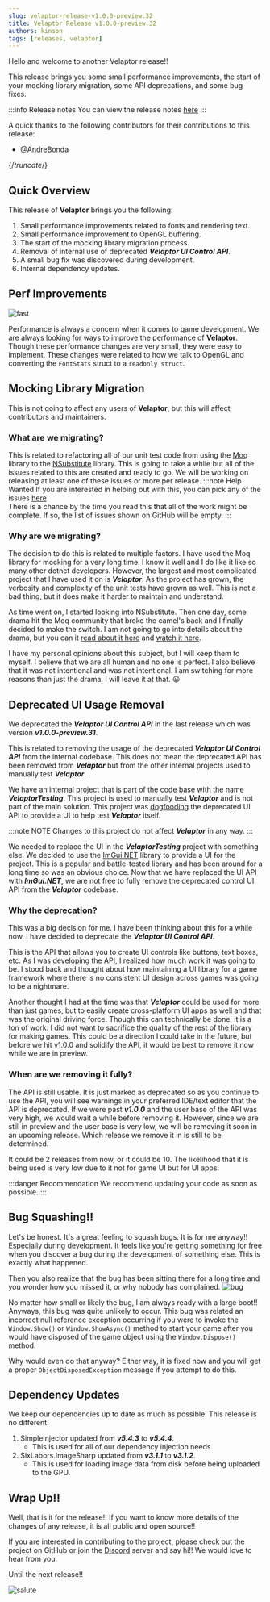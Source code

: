 ```yaml
---
slug: velaptor-release-v1.0.0-preview.32
title: Velaptor Release v1.0.0-preview.32
authors: kinson
tags: [releases, velaptor]
---
```


Hello and welcome to another Velaptor release!!

This release brings you some small performance improvements,
the start of your mocking library migration, some API deprecations, and some bug fixes.

:::info Release notes
You can view the release notes [here](https://github.com/KinsonDigital/Velaptor/releases/tag/v1.0.0-preview.32)
:::

A quick thanks to the following contributors for their contributions to this release:
- [@AndreBonda](https://github.com/AndreBonda)

{/*truncate*/}


## <span class="color-section">Quick Overview</span>

This release of **Velaptor** brings you the following:

1. Small performance improvements related to fonts and rendering text.
2. Small performance improvement to OpenGL buffering.
3. The start of the mocking library migration process.
4. Removal of internal use of deprecated _**Velaptor UI Control API**_.
5. A small bug fix was discovered during development.
6. Internal dependency updates.


## <span class="color-section">Perf Improvements</span>

![fast](https://media.giphy.com/media/fBEMsUeGHdpsClFsxM/giphy.gif)

Performance is always a concern when it comes to game development. We are always looking for ways to improve the performance of **Velaptor**.
Though these performance changes are very small, they were easy to implement. These changes were related to how we talk to OpenGL and
converting the `FontStats` struct to a `readonly struct`.


## <span class="color-section">Mocking Library Migration</span>

This is not going to affect any users of **Velaptor**, but this will affect contributors and maintainers.

### <span class="color-sub-section">What are we migrating?</span>

This is related to refactoring all of our unit test code from using the [Moq](https://github.com/devlooped/moq)
library to the [NSubstitute](https://nsubstitute.github.io/) library. This is going to take a while but all of
the issues related to this are created and ready to go. We will be working on releasing at least one of these issues or more per release.
:::note Help Wanted
If you are interested in helping out with this, you can pick any of the issues [here](https://github.com/KinsonDigital/Velaptor/issues?q=is%3Aissue+in%3Atitle+%22%F0%9F%9A%A7Refactor+moq+code+to+nsubstitute%22+-assignee%3ACalvinWilkinson+)  
There is a chance by the time you read this that all of the work might be complete. If so, the list of issues shown on GitHub will be empty.
:::


### <span class="color-sub-section">Why are we migrating?</span>

The decision to do this is related to multiple factors. I have used the Moq library for mocking for a very long time.
I know it well and I do like it like so many other dotnet developers. However, the largest and most complicated project
that I have used it on is _**Velaptor**_. As the project has grown, the verbosity and complexity of the unit tests have
grown as well. This is not a bad thing, but it does make it harder to maintain and understand.

As time went on, I started looking into NSubstitute. Then one day, some drama hit the Moq community that broke the camel's
back and I finally decided to make the switch. I am not going to go into details about the drama, but you can it
[read about it here](https://medium.com/checkmarx-security/popular-nuget-package-moq-silently-exfiltrates-user-data-to-cloud-service-d1888867406d)
and [watch it here](https://www.youtube.com/watch?v=A06nNjBKV7I).

I have my personal opinions about this subject, but I will keep them to myself. I believe that we are all human
and no one is perfect. I also believe that it was not intentional and was not intentional. I am switching for more
reasons than just the drama. I will leave it at that. 😀


## <span class="color-section">Deprecated UI Usage Removal</span>

We deprecated the _**Velaptor UI Control API**_ in the last release which was version _**v1.0.0-preview.31**_.

This is related to removing the usage of the deprecated _**Velaptor UI Control API**_ from the internal codebase.
This does not mean the deprecated API has been removed from _**Velaptor**_ but from the other internal
projects used to manually test _**Velaptor**_.

We have an internal project that is part of the code base with the name _**VelaptorTesting**_. This project is used
to manually test _**Velaptor**_ and is not part of the main solution. This project was [dogfooding](https://www.browserstack.com/blog/software-dogfooding/)
the deprecated UI API to provide a UI to help test _**Velaptor**_ itself.

:::note NOTE
Changes to this project do not affect
_**Velaptor**_ in any way.
:::

We needed to replace the UI in the _**VelaptorTesting**_ project with something else. We decided to use the
[ImGui.NET](https://github.com/ImGuiNET/ImGui.NET) library to provide a UI for the project.
This is a popular and battle-tested library and has been around for a long time so was an obvious choice.
Now that we have replaced the UI API with _**ImGui.NET**_, we are not free to fully remove the deprecated control UI API from the _**Velaptor**_ codebase.


### <span class="color-sub-section">Why the deprecation?</span>

This was a big decision for me. I have been thinking about this for a while now. I have decided to deprecate the
_**Velaptor UI Control API**_.

This is the API that allows you to create UI controls like buttons, text boxes, etc.
As I was developing the API, I realized how much work it was going to be. I stood back and thought about how maintaining
a UI library for a game framework where there is no consistent UI design across games was going to be a nightmare.

Another thought I had at the time was that _**Velaptor**_ could be used for more than just games, but to easily create
cross-platform UI apps as well and that was the original driving force. Though this can technically be done, it is a 
ton of work. I did not want to sacrifice the quality of the rest of the library for making games. This could be a
direction I could take in the future, but before we hit v1.0.0 and solidify the API, it would be best to remove it now
while we are in preview. 

### <span class="color-sub-section">When are we removing it fully?</span>

The API is still usable. It is just marked as deprecated so as you continue to use the API, you will see warnings
in your preferred IDE/text editor that the API is deprecated. If we were past _**v1.0.0**_ and the user base of the API
was very high, we would wait a while before removing it. However, since we are still in preview and the user base is
very low, we will be removing it soon in an upcoming release. Which release we remove it in is still to be determined.

It could be 2 releases from now, or it could be 10. The likelihood that it is being used is very low due to it
not for game UI but for UI apps.

:::danger Recommendation
We recommend updating your code as soon as possible.
:::


## <span class="color-section">Bug Squashing!!</span>

Let's be honest. It's a great feeling to squash bugs. It is for me anyway!!
Especially during development. It feels like you're getting something for free when
you discover a bug during the development of something else. This is exactly what happened.

Then you also realize that the bug has been sitting there for a long time and you wonder how you missed it,
or why nobody has complained.
![bug](https://media.giphy.com/media/EmSCxtcjQCmXK/giphy.gif)

No matter how small or likely the bug, I am always ready with a large boot!!
Anyways, this bug was quite unlikely to occur. This bug was related 
an incorrect null reference exception occurring if you were to invoke the
`Window.Show()` or `Window.ShowAsync()` method to start your game after
you would have disposed of the game object using the `Window.Dispose()` method.

Why would even do that anyway? Either way, it is fixed now and you will
get a proper `ObjectDisposedException` message if you attempt to do this.


## <span class="color-section">Dependency Updates</span>

We keep our dependencies up to date as much as possible. This release is no different.

1. SimpleInjector updated from _**v5.4.3**_ to _**v5.4.4**_.
    - This is used for all of our dependency injection needs.
2. SixLabors.ImageSharp updated from _**v3.1.1**_ to _**v3.1.2**_.
    - This is used for loading image data from disk before being uploaded to the GPU.

## <span class="color-section">Wrap Up!!</span>

Well, that is it for the release!! If you want to know more details of the changes of any release,
it is all public and open source!!

If you are interested in contributing to the project, please check out the
project on GitHub or join the [Discord](https://discord.gg/qewu6fNgv7) server and say hi!!
We would love to hear from you.

Until the next release!!

![salute](https://media.giphy.com/media/rHR8qP1mC5V3G/giphy.gif)

